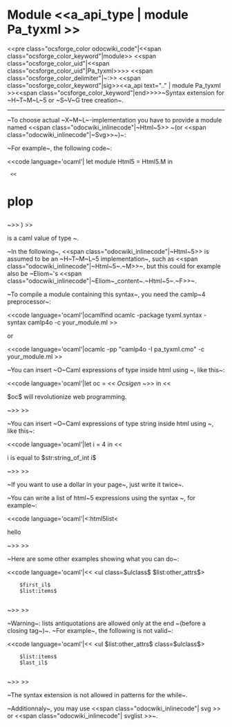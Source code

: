 =Module <<a_api_type | module Pa_tyxml >> =
<<pre class="ocsforge_color odocwiki_code"|<<span class="ocsforge_color_keyword"|module>> <<span class="ocsforge_color_uid"|<<span class="ocsforge_color_uid"|Pa_tyxml>>>> <<span class="ocsforge_color_delimiter"|~:>> <<span class="ocsforge_color_keyword"|sig>><<a_api text=".." | module Pa_tyxml >><<span class="ocsforge_color_keyword"|end>>>>~Syntax extension for ~H~T~M~L~5 or ~S~V~G tree creation~.

----

~To choose actual ~X~M~L~-implementation you have to provide a module named <<span class="odocwiki_inlinecode"|~Html~5>>
~(or <<span class="odocwiki_inlinecode"|~Svg>>~)~:


~For example~, the following code~:

<<code language='ocaml'|  let module Html5 = Html5.M in
  << <html>
     <head><title></title></head>
     <body><h1>plop</h1></body>
   </html> ~>>
)
>>

is a caml value of type {{{Html5_types.html Html5.elt}}}~.


~In the following~, <<span class="odocwiki_inlinecode"|~Html~5>> is assumed to be an ~H~T~M~L~5 implementation~, such as
<<span class="odocwiki_inlinecode"|~Html~5~.~M>>~, but this could for example also be ~Eliom~'s <<span class="odocwiki_inlinecode"|~Eliom~_content~.~Html~5~.~F>>~.


~To compile a module containing this syntax~, you need the camlp~4 preprocessor~:

<<code language='ocaml'|ocamlfind ocamlc -package tyxml.syntax -syntax camlp4o -c your_module.ml
>>

or

<<code language='ocaml'|ocamlc -pp "camlp4o -I <path/to/tyxml> pa_tyxml.cmo" -c your_module.ml
>>



~You can insert ~O~Caml expressions of type {{{'a Html5.M.elt}}} inside html using {{{$...$}}}~, like this~:

<<code language='ocaml'|let oc = << <em>Ocsigen</em> ~>> in
<< <p>$oc$ will revolutionize web programming.</p> ~>>
>>

~You can insert ~O~Caml expressions of type string inside html using {{{$str:... $}}}~, like this~:

<<code language='ocaml'|let i = 4 in
<< <p>i is equal to $str:string_of_int i$</p> ~>>
>>

~If you want to use a dollar in your page~, just write it twice~.


~You can write a list of html~5 expressions using the syntax {{{<:html5list<...>>}}}~, for example~:

<<code language='ocaml'|<:html5list< <p>hello</p> <div></div> ~>>
>>



~Here are some other examples showing what you can do~:

<<code language='ocaml'|<< <ul class=$ulclass$ $list:other_attrs$>
     $first_il$
     $list:items$
   </ul> ~>>
>>



~Warning~: lists antiquotations are allowed only at the end ~(before a closing tag~)~. ~For example~, the following is not valid~:

<<code language='ocaml'|<< <ul $list:other_attrs$ class=$ulclass$>
     $list:items$
     $last_il$
   </ul> ~>>
>>



~The syntax extension is not allowed in patterns for the while~.


~Additionnaly~, you may use <<span class="odocwiki_inlinecode"| svg >> or <<span class="odocwiki_inlinecode"| svglist >>~.
